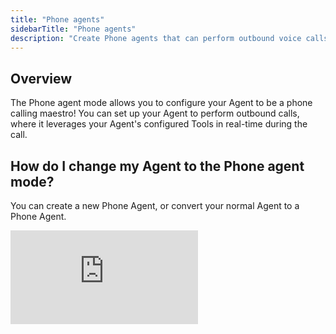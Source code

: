 ```yaml
---
title: "Phone agents"
sidebarTitle: "Phone agents"
description: "Create Phone agents that can perform outbound voice calls"
---
```


## Overview

The Phone agent mode allows you to configure your Agent to be a phone calling maestro! You can set up your Agent to perform outbound calls, where it leverages your Agent's configured Tools in real-time during the call.

## How do I change my Agent to the Phone agent mode? 

You can create a new Phone Agent, or convert your normal Agent to a Phone Agent.

<div
  style={{
    width: '100%',
    position: 'relative',
    paddingTop: '56.25%',
  }}>
  <iframe
    src="https://app.supademo.com/embed/cmbipxda278gxsn1r86aiueuu"
    frameBorder="0"
    title="How to switch your Agent to Voice Mode"
    allow="clipboard-write"
    webkitallowfullscreen="true"
    mozallowfullscreen="true"
    allowfullscreen
    style={{
      position: 'absolute',
      top: 0,left: 0, width: '100%', height: '100%',
      border: '3px solid #5E43CE',
      borderRadius: '10px',
    }}/>
</div>

1. Open your Agent, and click 'Advanced' to head to your Advanced Settings
2. Then, click 'Phone Call' on the Agent mode dropdown
3. Add your Agent's first message and Agent's outbound phone number

<Warning>In order for your Agent to work, it'll need to be part of a multi-agent system, where a Parent agent will send it info such as a number to call, info about the customer they're calling, etc.</Warning>

## Phone Agent settings

### Greeting

#### First message mode

You can configure how the agent behaves at the start of the call. The options to choose from are:
- Agent speaks first with a message generated by the model
- Agent speaks first with a message generated by you
- Agent waits for the user to speak first

#### First message

Set the first thing your Agent says to start the conversation.

#### First message interruptions

You can toggle this on to allow the user to interrupt the agent's first message

### Outbound phone number

You can select a phone number provider and configure your outbound phone number.

There are three options available:

### Provided by Relevance

You can pick a phone number provided by Relevance AI.

### Twilio

If you have integrated Twilio in 'Integrations & App Keys', you can select a Twilio phone number.

### Based on country code

Your Phone Agent will automatically select the appropriate phone number based on the country code of the number it is calling. Configure mappings for specific countries, and set a default fallback for all other numbers.


----

## Follow along on YouTube

<iframe width="613" height="315" src="https://www.youtube.com/embed/TxDqhn-fWf0" title="YouTube video player" frameborder="0" allow="accelerometer; autoplay; clipboard-write; encrypted-media; gyroscope; picture-in-picture" allowfullscreen />

<Info>
  In this video, our Product Manager, [Josh Jackson](https://www.linkedin.com/in/joshuajackson1000/), will show you how to create your own Voice Agent in Relevance AI.
</Info>